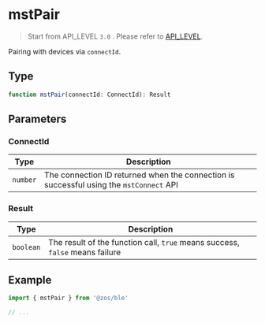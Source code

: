 # mstPair

> Start from API_LEVEL `3.0` . Please refer to [API_LEVEL](../../../../guides/framework/device/compatibility.md).

Pairing with devices via `connectId`.

## Type

```ts
function mstPair(connectId: ConnectId): Result
```

## Parameters

### ConnectId

| Type                | Description                                                                             |
| ------------------- | --------------------------------------------------------------------------------------- |
| <code>number</code> | The connection ID returned when the connection is successful using the `mstConnect` API |

### Result

| Type                 | Description                                                                  |
| -------------------- | ---------------------------------------------------------------------------- |
| <code>boolean</code> | The result of the function call, `true` means success, `false` means failure |

## Example

```js
import { mstPair } from '@zos/ble'

// ...
```
